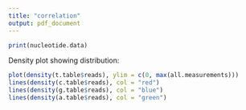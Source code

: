 ```yaml
---
title: "correlation"
output: pdf_document
---
```



```r
print(nucleotide.data)
```

Density plot showing distribution:

```r
plot(density(t.table$reads), ylim = c(0, max(all.measurements)))
lines(density(c.table$reads), col = "red")
lines(density(g.table$reads), col = "blue")
lines(density(a.table$reads), col = "green")
```
